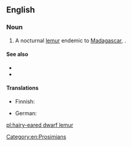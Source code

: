 ==English==

===Noun===
{{en-noun|head=[[hairy]]-[[ear]]ed [[dwarf lemur]]}}

# A nocturnal [[lemur]] endemic to [[Madagascar]], {{taxlink|Allocebus trichotis|species|noshow=1}}.

====See also====
*{{pedialite|Hairy-eared Dwarf Lemur}}
*{{specieslite|Allocebus trichotis}}

====Translations====
{{trans-top|''Allocebus trichotis''}}
* Finnish: {{t|fi|karvakorvamaki}}
{{trans-mid}}
* German: {{t|de|Büschelohrmaki|m}}
{{trans-bottom}}

[[Category:en:Prosimians]]

[[pl:hairy-eared dwarf lemur]]